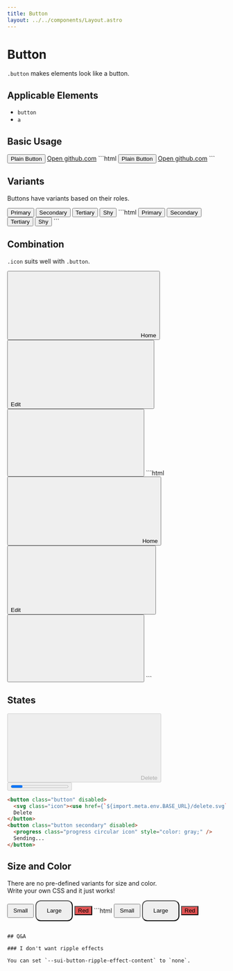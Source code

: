 ```yaml
---
title: Button
layout: ../../components/Layout.astro
---
```



# Button

`.button` makes elements look like a button.

## Applicable Elements

- `button`
- `a`

## Basic Usage

<SamplePane>
  <button class="button">Plain Button</button>
  <a class="button" href="https://github.com" target="_blank">Open github.com</a>
</SamplePane>
```html
<button class="button">Plain Button</button>
<a class="button" href="https://github.com" target="_blank">Open github.com</a>
```

## Variants

Buttons have variants based on their roles.

<SamplePane>
  <button class="button">Primary</button>
  <button class="button secondary">Secondary</button>
  <button class="button tertiary">Tertiary</button>
  <button class="button shy">Shy</button>
</SamplePane>
```html
<button class="button">Primary</button>
<button class="button secondary">Secondary</button>
<button class="button tertiary">Tertiary</button>
<button class="button shy">Shy</button>
```

## Combination

`.icon` suits well with `.button`.

<SamplePane>
  <button class="button"><svg class="icon"><use href={`${import.meta.env.BASE_URL}/home.svg`} /></svg>Home</button>
  <button class="button secondary">Edit<svg class="icon"><use href={`${import.meta.env.BASE_URL}/edit.svg`} /></svg></button>
  <button class="button tertiary"><svg class="icon"><use href={`${import.meta.env.BASE_URL}/copy.svg`} /></svg></button>
</SamplePane>
```html
<button class="button">
  <svg class="icon"><use href={`${import.meta.env.BASE_URL}/home.svg`} /></svg>
  Home
</button>
<button class="button secondary">
  Edit
  <svg class="icon"><use href={`${import.meta.env.BASE_URL}/edit.svg`} /></svg>
</button>
<button class="button tertiary">
  <svg class="icon"><use href={`${import.meta.env.BASE_URL}/copy.svg`} /></svg>
</button>
```

## States

<SamplePane>
  <button class="button" disabled><svg class="icon"><use href={`${import.meta.env.BASE_URL}/delete.svg`} /></svg>Delete</button>
  <button class="button secondary" disabled><progress class="progress circular icon" style="color: gray;" />Sending...</button>
</SamplePane>

```html
<button class="button" disabled>
  <svg class="icon"><use href={`${import.meta.env.BASE_URL}/delete.svg`} /></svg>
  Delete
</button>
<button class="button secondary" disabled>
  <progress class="progress circular icon" style="color: gray;" />
  Sending...
</button>
```

## Size and Color

There are no pre-defined variants for size and color.  
Write your own CSS and it just works!

<SamplePane>
  <button class="button my-small">Small</button>
  <button class="button my-large">Large</button>
  <button class="button my-destructive">Red</button>
</SamplePane>
```html
<button class="button my-small">Small</button>
<button class="button my-large">Large</button>
<button class="button my-destructive">Red</button>

<style>
  .button.my-small {
    height: 32px;
    padding: 0 12px;
  }
  .button.my-large {
    height: 48px;
    border-radius: 12px;
    padding: 0 24px;
  }
  .button.my-destructive {
    background-color: rgb(225 83 83);
  }
</style>
```

## Q&A

### I don't want ripple effects

You can set `--sui-button-ripple-effect-content` to `none`.
